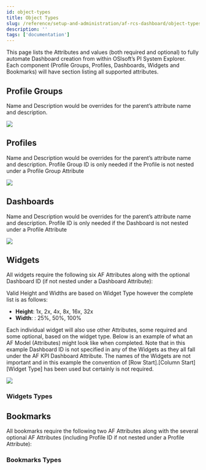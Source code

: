 ```yaml
---
id: object-types
title: Object Types
slug: /reference/setup-and-administration/af-rcs-dashboard/object-types
description: ''
tags: ['documentation']
---
```



This page lists the Attributes and values (both required and optional) to fully automate Dashboard creation from within OSIsoft’s PI System Explorer. Each component (Profile Groups, Profiles, Dashboards, Widgets and Bookmarks) will have section listing all supported attributes.

## Profile Groups

<JsonToTable jsonData={tables.profileGroups} />

<Callout type="info" title="Info">
Name and Description would be overrides for the parent’s attribute name and description.
</Callout>

<Image
  src="media/references/setup-and-administration/af-rcs-dashboard/af-8.png"
/>

## Profiles

<JsonToTable jsonData={tables.profiles} />

<Callout type="info" title="Info">
Name and Description would be overrides for the parent’s attribute name and description.  Profile Group ID is only needed if the Profile is not nested under a Profile Group Attribute
</Callout>

<Image
  src="media/references/setup-and-administration/af-rcs-dashboard/af-9.png"
/>

## Dashboards

<JsonToTable jsonData={tables.dashboards} />

<Callout type="info" title="Info">
Name and Description would be overrides for the parent’s attribute name and description.  Profile ID is only needed if the Dashboard is not nested under a Profile Attribute
</Callout>

<Image
  src="media/references/setup-and-administration/af-rcs-dashboard/af-10.png"
/>

## Widgets

All widgets require the following six AF Attributes along with the optional Dashboard ID (if not nested under a Dashboard Attribute):

<JsonToTable jsonData={tables.widgets} />

<Callout type="info" title="Info">
Valid Height and Widths are based on Widget Type however the complete list is as follows:

- **Height**: 1x, 2x, 4x, 8x, 16x, 32x
- **Width**: : 25%, 50%, 100%
</Callout>

Each individual widget will also use other Attributes, some required and some optional, based on the widget type.   Below is an example of what an AF Model (Attributes) might look like when completed.  Note that in this example Dashboard ID is not specified in any of the Widgets as they all fall under the AF KPI Dashboard Attribute.  The names of the Widgets are not important and in this example the convention of [Row Start].[Column Start] [Widget Type] has been used but certainly is not required.

<Image
  src="media/references/setup-and-administration/af-rcs-dashboard/af-11.png"
/>

### Widgets Types

<CardList cols={4}>
  <Card 
    title="Group List"
    link="/docs/reference/setup-and-administration/af-rcs-dashboard/widgets#group-list"
  />
  <Card 
    title="Group Geo"
    link="/docs/reference/setup-and-administration/af-rcs-dashboard/widgets#group-geo"
  />
  <Card 
    title="Group Block"
    link="/docs/reference/setup-and-administration/af-rcs-dashboard/widgets#group-block"
  />
  <Card 
    title="KPI List"
    link="/docs/reference/setup-and-administration/af-rcs-dashboard/widgets#kpi-list"
  />
  <Card 
    title="KPI Geo"
    link="/docs/reference/setup-and-administration/af-rcs-dashboard/widgets#kpi-geo"
  />
  <Card 
    title="KPI Bullet"
    link="/docs/reference/setup-and-administration/af-rcs-dashboard/widgets#kpi-bullet"
  />
  <Card 
    title="KPI Map"
    link="/docs/reference/setup-and-administration/af-rcs-dashboard/widgets#kpi-map"
  />
  <Card 
    title="Group Map"
    link="/docs/reference/setup-and-administration/af-rcs-dashboard/widgets#group-map"
  />
  <Card 
    title="KPI Summary History"
    link="/docs/reference/setup-and-administration/af-rcs-dashboard/widgets#kpi-summary-history"
  />
  <Card 
    title="KPI Status History"
    link="/docs/reference/setup-and-administration/af-rcs-dashboard/widgets#kpi-status-history"
  />
  <Card 
    title="KPI Notification History"
    link="/docs/reference/setup-and-administration/af-rcs-dashboard/widgets#kpi-notification-history"
  />
  <Card 
    title="KPI Block"
    link="/docs/reference/setup-and-administration/af-rcs-dashboard/widgets#kpi-block"
  />
  <Card 
    title="KPI Trend"
    link="/docs/reference/setup-and-administration/af-rcs-dashboard/widgets#kpi-trend"
  />
  <Card 
    title="Gauge Chart"
    link="/docs/reference/setup-and-administration/af-rcs-dashboard/widgets#gauge-chart"
  />
  <Card 
    title="Chart List"
    link="/docs/reference/setup-and-administration/af-rcs-dashboard/widgets#chart-list"
  />
  <Card 
    title="Chart Geo"
    link="/docs/reference/setup-and-administration/af-rcs-dashboard/widgets#chart-geo"
  />
  <Card 
    title="Bar Chart"
    link="/docs/reference/setup-and-administration/af-rcs-dashboard/widgets#bar-chart"
  />
  <Card 
    title="Box Plot"
    link="/docs/reference/setup-and-administration/af-rcs-dashboard/widgets#box-plot"
  />
  <Card 
    title="Embedded Content"
    link="/docs/reference/setup-and-administration/af-rcs-dashboard/widgets#embedded-content"
  />
  <Card 
    title="Gantt Chart"
    link="/docs/reference/setup-and-administration/af-rcs-dashboard/widgets#gantt-chart"
  />
  <Card 
    title="Pareto Chart"
    link="/docs/reference/setup-and-administration/af-rcs-dashboard/widgets#pareto-chart"
  />
  <Card 
    title="Pie Chart"
    link="/docs/reference/setup-and-administration/af-rcs-dashboard/widgets#pie-chart"
  />
  <Card 
    title="Trend"
    link="/docs/reference/setup-and-administration/af-rcs-dashboard/widgets#trend"
  />
  <Card 
    title="XY Plot"
    link="/docs/reference/setup-and-administration/af-rcs-dashboard/widgets#xy-plot"
  />
  <Card 
    title="Table List"
    link="/docs/reference/setup-and-administration/af-rcs-dashboard/widgets#table-list"
  />
  <Card 
    title="Table Geo"
    link="/docs/reference/setup-and-administration/af-rcs-dashboard/widgets#table-geo"
  />
  <Card 
    title="Table"
    link="/docs/reference/setup-and-administration/af-rcs-dashboard/widgets#table"
  />
  <Card 
    title="Generic Link"
    link="/docs/reference/setup-and-administration/af-rcs-dashboard/widgets#generic-link"
  />
  <Card 
    title="Dashboard Link"
    link="/docs/reference/setup-and-administration/af-rcs-dashboard/widgets#dashboard-link"
  />
  <Card 
    title="Text Block"
    link="/docs/reference/setup-and-administration/af-rcs-dashboard/widgets#text-block"
  />
</CardList>

## Bookmarks

All bookmarks require the following two AF Attributes along with the several optional AF Attributes (including Profile ID if not nested under a Profile Attribute):

<JsonToTable jsonData={tables.bookmarks} />

### Bookmarks Types

<CardList cols={4}>
  <Card 
    title="Group List"
    link="/docs/reference/setup-and-administration/af-rcs-dashboard/bookmarks#group-list"
  />
  <Card 
    title="Group Geo"
    link="/docs/reference/setup-and-administration/af-rcs-dashboard/bookmarks#group-geo"
  />
  <Card 
    title="KPI List"
    link="/docs/reference/setup-and-administration/af-rcs-dashboard/bookmarks#kpi-list"
  />
  <Card 
    title="KPI Geo"
    link="/docs/reference/setup-and-administration/af-rcs-dashboard/bookmarks#kpi-geo"
  />
  <Card 
    title="KPI Bullet"
    link="/docs/reference/setup-and-administration/af-rcs-dashboard/bookmarks#kpi-bullet"
  />
  <Card 
    title="KPI Map"
    link="/docs/reference/setup-and-administration/af-rcs-dashboard/bookmarks#kpi-map"
  />
  <Card 
    title="Group Map"
    link="/docs/reference/setup-and-administration/af-rcs-dashboard/bookmarks#group-map"
  />
  <Card 
    title="KPI Summary History"
    link="/docs/reference/setup-and-administration/af-rcs-dashboard/bookmarks#kpi-summary-history"
  />
  <Card 
    title="KPI Status History"
    link="/docs/reference/setup-and-administration/af-rcs-dashboard/bookmarks#kpi-status-history"
  />
  <Card 
    title="KPI Notification History"
    link="/docs/reference/setup-and-administration/af-rcs-dashboard/bookmarks#kpi-notification-history"
  />
  <Card 
    title="KPI Trend"
    link="/docs/reference/setup-and-administration/af-rcs-dashboard/bookmarks#kpi-trend"
  />
  <Card 
    title="Gauge Chart"
    link="/docs/reference/setup-and-administration/af-rcs-dashboard/bookmarks#gauge-chart"
  />
  <Card 
    title="Chart List"
    link="/docs/reference/setup-and-administration/af-rcs-dashboard/bookmarks#chart-list"
  />
  <Card 
    title="Chart Geo"
    link="/docs/reference/setup-and-administration/af-rcs-dashboard/bookmarks#chart-geo"
  />
  <Card 
    title="Bar Chart"
    link="/docs/reference/setup-and-administration/af-rcs-dashboard/bookmarks#bar-chart"
  />
  <Card 
    title="Box Plot"
    link="/docs/reference/setup-and-administration/af-rcs-dashboard/bookmarks#box-plot"
  />
  <Card 
    title="Embedded Content"
    link="/docs/reference/setup-and-administration/af-rcs-dashboard/bookmarks#embedded-content"
  />
  <Card 
    title="Gantt Chart"
    link="/docs/reference/setup-and-administration/af-rcs-dashboard/bookmarks#gantt-chart"
  />
  <Card 
    title="Pareto Chart"
    link="/docs/reference/setup-and-administration/af-rcs-dashboard/bookmarks#pareto-chart"
  />
  <Card 
    title="Pie Chart"
    link="/docs/reference/setup-and-administration/af-rcs-dashboard/bookmarks#pie-chart"
  />
  <Card 
    title="Trend"
    link="/docs/reference/setup-and-administration/af-rcs-dashboard/bookmarks#trend"
  />
  <Card 
    title="XY Plot"
    link="/docs/reference/setup-and-administration/af-rcs-dashboard/bookmarks#xy-plot"
  />
  <Card 
    title="Table List"
    link="/docs/reference/setup-and-administration/af-rcs-dashboard/bookmarks#table-list"
  />
  <Card 
    title="Table Geo"
    link="/docs/reference/setup-and-administration/af-rcs-dashboard/bookmarks#table-geo"
  />
  <Card 
    title="Table"
    link="/docs/reference/setup-and-administration/af-rcs-dashboard/bookmarks#table"
  />
  <Card 
    title="Generic Link"
    link="/docs/reference/setup-and-administration/af-rcs-dashboard/bookmarks#generic-link"
  />
  <Card 
    title="Dashboard"
    link="/docs/reference/setup-and-administration/af-rcs-dashboard/bookmarks#dashboard"
  />
  <Card 
    title="System Link"
    link="/docs/reference/setup-and-administration/af-rcs-dashboard/bookmarks#system-link"
  />
</CardList>
